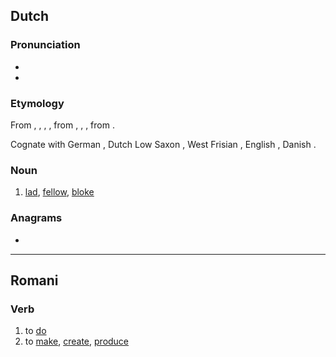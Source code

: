 ==Dutch==

===Pronunciation===
* {{audio|Nl-kerel.ogg|audio|lang=nl}}
* {{hyphenation|ke|rel|lang=nl}}

===Etymology===
From {{inh|nl|dum|kerel}}, {{m|dum|carel}}, {{m|dum|caerl}}, {{m|dum|kerl}}, from {{inh|nl|odt|*karl}}, {{m|odt|*karal}}, {{m|odt|*keril}}, from {{inh|nl|gem-pro|*karilaz}}.

Cognate with German {{m|de|Kerl}}, Dutch Low Saxon {{m|nds-nl|keerl}}, West Frisian {{m|fy|tsjirl}}, English {{m|en|churl}}, Danish {{m|da|karl}}.

===Noun===
{{nl-noun|m|-s|kereltje}}
# [[lad]], [[fellow]], [[bloke]]

===Anagrams===
* {{l|nl|rekel}}

----

==Romani==

===Verb===
{{rom-verb|el}}

# to [[do]]
# to [[make]], [[create]], [[produce]]